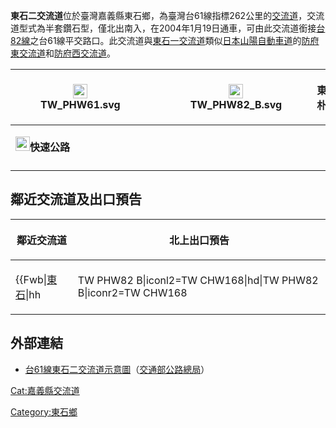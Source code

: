 {{Infobox Taiwan Highway IC
| name = 東石二交流道
| name_en = Dongshi Second Interchange
| rd_type = EX
| rd_number = 61
| exit = 262
| exit_name = 東石二
| location = [[臺灣|臺灣]][[嘉義縣|嘉義縣]][[東石鄉_(臺灣)|東石鄉]]
| connect = {{Jct|country=TWN|PH|82|CH|168}}
| goto = 
 {{Plainlist|
* 東石鄉
* [[朴子市|朴子市]]
* [[鰲鼓溼地|鰲鼓溼地]]
* [[File:TW_PHW82_B.svg|20px]]台61線平交路口
 }}
| class = 半套鑽石型
| time = 2004年1月19日
| other = 
 {{Maplink
 | coord = {{Coord|23.4527840|N|120.1657169|E}}
 | frame = yes
 | plain = yes
 | zoom = 10
 | type = point
 | type2 = shape
 }}
}}
'''東石二交流道'''位於臺灣嘉義縣東石鄉，為臺灣台61線指標262公里的[[交流道|交流道]]，交流道型式為半套鑽石型，僅北出南入，在2004年1月19日通車，可由此交流道銜接[[台82線|台82線]]之台61線平交路口。此交流道與[[東石一交流道|東石一交流道]]類似[[日本|日本]][[山陽自動車道|山陽自動車道]]的[[防府東交流道|防府東交流道]]和[[防府西交流道|防府西交流道]]。
{|class="wikitable" style="text-align:center" 
! rowspan="3" | [[File:TW_PHW61.svg|23px]]
| rowspan="3" | {{Taiwan Highway IC|262|東石二}}  
| style="width:0" | [[File:TW_PHW82_B.svg|23px]]
| '''東石　朴子'''
|-
| colspan="2" | [[File:TW_PHW82.svg|23px]]'''快速公路'''
|-
| colspan="2" | {{Brown|'''鰲鼓溼地森林園區'''}}
|}

== 鄰近交流道及出口預告 ==
{|class="toccolours" border="1" cellpadding="4" style="margin:0 auto; border-collapse:collapse; text-align:center; white-space:nowrap"
|-
! 鄰近交流道 !! 北上出口預告
|-
|
{{Start expwy box|[[台灣省道快速公路|台灣省道快速公路]]}}
{{S-expwy IC|[[東石一交流道|東石一交流道]]|往　[[水井交流道|水井交流道]]}}
{{S-line|{{Jct|country=TWN|PH|61}}|262k|#9B0D15}}
{{S-expwy IC|[[白水湖交流道|白水湖交流道]]|往　[[布袋一交流道|布袋一交流道]]}}
{{Illus}}
{{Fwu|long=yes|eh|[[口湖鄉|口湖]]}}
{{Fwi|long=yes|hu|261|東石一}}
{{Fwh|long=yes|ehst}}
{{Fwm|long=yes|TW PHW61}}
{{Fwh|long=yes|ehst|262|東石二|TW PHW61|2|台61線平交路口|TW PHW82 B}}
{{Fwb|[[東石鄉_(台灣)|東石]]|hh||TW PHW82 B|iconl2=TW CHW168|hd|TW PHW82 B|iconr2=TW CHW168||hh|[[朴子市|朴子]]}}
{{Fwh|long=yes|ehst}}
{{Fwm|long=yes|TW PHW61}}
{{Fwh|long=yes|ehst}}
{{Fwi|long=yes|Full|266|白水湖}}
{{Fwd|long=yes|eh|[[布袋鎮|布袋]]}}
{{Fwed}}
| style="text-align:right; font-size:15px" | {{Taiwan Highway IC|262|東石二}}
{|style="width:200px; background-color:#007F00; text-align:center; color:#FFF; font-weight:bold"
| <div style="margin-top:6px; margin-bottom:3px">[[File:TW_PHW82_B.svg|30px]]</div>
| <div style="margin-top:6px; margin-bottom:3px">[[File:TW_PHW82.svg|30px]]</div>
|-
| style="width:85px; border-right:2px solid #FFF; line-height:18px; font-size:24px; word-spacing:18px" | 東 石<div style="font-size:12px">Dongshi</div>朴 子<div style="font-size:12px">Puzi</div>
| style="width:105px; line-height:21px; font-size:24px" | 快速公路<div style="font-size:12px">EXPRESSWAY</div>
|-
| colspan="2" style="line-height:18px; font-size:18px; word-spacing:30px" | 右 線<div style="font-size:12px; word-spacing:18px">RIGHT LANE</div>
|}
|}

== 外部連結 ==
* [https://www.thb.gov.tw/resource/upload/Expressway/05ade330-9d36-40c7-a1df-abe01b3a32c1.jpg 台61線東石二交流道示意圖]（[[交通部公路總局|交通部公路總局]]）

{{台61線}}
{{台82線}}

[[Cat:嘉義縣交流道|Cat:嘉義縣交流道]]
[[Category:東石鄉|Category:東石鄉]]